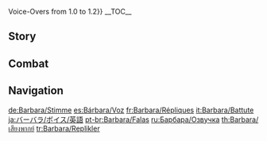 {{CharacterTabs}}
{{LanguageTabs}}
{{For|the Voice-Overs used prior to [[Version 1.3]]|Barbara/Voice-Overs/1.0 to 1.2{{!}}Voice-Overs from 1.0 to 1.2}}
__TOC__
==Story==
{{VO/Story
|character           = Barbara

|vo_01_01_title      = Hello
|vo_01_01_file       = VO_{language}{character} Hello.ogg
|vo_01_01_tx         = Tada! *giggles* Barbara is here~ Leave the healing to me, I will not disappoint you!

|vo_02_01_title      = Chat: Sleepiness
|vo_02_01_file       = VO_{language}{character} Chat - Sleepiness.ogg
|vo_02_01_tx         = *yawn* All this standing around is making me so sleepy...
|vo_02_02_title      = Chat: Encouragement
|vo_02_02_file       = VO_{language}{character} Chat - Encouragement.ogg
|vo_02_02_tx         = Everyone is working super hard, we should be too!
|vo_02_03_title      = Chat: Keeping One Refreshed
|vo_02_03_file       = VO_{language}{character} Chat - Keeping One Refreshed.ogg
|vo_02_03_tx         = Are you tired? Try my new spicy energy drink, I'm sure it'll wake you up!

<!-- Weather -->
|vo_03_01_title      = When It Rains
|vo_03_01_file       = VO_{language}{character} When It Rains.ogg
|vo_03_01_tx         = Don't stay out in the rain for too long, you'll catch a cold!
|vo_03_02_title      = When Thunder Strikes
|vo_03_02_file       = VO_{language}{character} When Thunder Strikes.ogg
|vo_03_02_tx         = Whoa!
|vo_03_03_title      = When It Snows
|vo_03_03_file       = VO_{language}{character} When It Snows.ogg
|vo_03_03_tx         = Ooh, snowflakes! Look at them dance!
|vo_03_04_title      = When the Sun Is Out
|vo_03_04_file       = VO_{language}{character} When the Sun Is Out.ogg
|vo_03_04_tx         = This weather is so amazing! I could burst into song.
|vo_03_05_title      = When the Wind Is Blowing
|vo_03_05_file       = VO_{language}{character} When the Wind Is Blowing.ogg
|vo_03_05_tx         = Don't worry! I will not... be blown away!

|vo_04_01_title      = Good Morning
|vo_04_01_file       = VO_{language}{character} Good Morning.ogg
|vo_04_01_tx         = Morning~ Let's do our best today.
|vo_04_02_title      = Good Afternoon
|vo_04_02_file       = VO_{language}{character} Good Afternoon.ogg
|vo_04_02_tx         = Oh? You want to hear me sing...? Sorry, the show is... It hasn't started yet.
|vo_04_03_title      = Good Evening
|vo_04_03_file       = VO_{language}{character} Good Evening.ogg
|vo_04_03_tx         = I really want to eat some spicy squid at [[Good Hunter]]... but my stomach, er... Never mind...
|vo_04_04_title      = Good Night
|vo_04_04_file       = VO_{language}{character} Good Night.ogg
|vo_04_04_tx         = We had a great day today! Get some rest.

|vo_05_01_title      = About {name}
|vo_05_01_file       = VO_{language}{character} About {character}.ogg
|vo_05_01_tx         = "To the wind that guides me: When I'm exhausted, bless me with the strength to keep going forward. When I'm uncertain, bless me with the wisdom to distinguish good from evil. When I suffer from injustice, bless me with the courage to fight back..." ...Oops, my apologies, I was just doing my prayers. *giggles* You need something?

|vo_06_01_title      = About Us: Hopes
|vo_06_01_file       = VO_{language}{character} About Us - Hopes.ogg
|vo_06_01_tx         = My dream is to bring a smile to the faces of all the people in my life! As long as I can help you on your journey, I'm happy~

|vo_06_02_title      = About Us: Dreams
|vo_06_02_friendship = 6
|vo_06_02_file       = VO_{language}{character} About Us - Dreams.ogg
|vo_06_02_tx         = Thank you for being with me for all this time, I can feel that I'm getting closer to my dream. Hope we can keep this up in the future~!

|vo_07_01_title      = About the [[Vision]]
|vo_07_01_friendship = 4
|vo_07_01_file       = VO_{language}{character} About the Vision.ogg
|vo_07_01_tx         = Everyone has their own desires. To bring together and fulfill those desires and make everyone happy &mdash; that is the purpose my Archon has bestowed upon me.
|vo_07_01_mention    = Barbatos

|vo_07_02_title      = Something to Share
|vo_07_02_file       = VO_{language}{character} Something to Share.ogg
|vo_07_02_tx         = I could never get bored of the breathtakingly beautiful nature that surrounds [[Mondstadt]]. I've heard that there are blue trees that exist by the sea shore near [[Inazuma City]]. I just need to save up a little more, and... What's that? You want to know what I'm saving up for? *chuckles* That's my little secret.

|vo_07_03_title      = Interesting Things
|vo_07_03_file       = VO_{language}{character} Interesting Things.ogg
|vo_07_03_tx         = Sunflowers always face the sun. They're so bright. In fact, my [[Frederica Gunnhildr|mother]] sent me a sunflower-style dress... I wonder when I'll finally get to wear it on stage?
|vo_07_03_mention    = Frederica Gunnhildr

|vo_08_01_title      = About [[Jean]]
|vo_08_01_friendship = 4
|vo_08_01_file       = VO_{language}{character} About Jean.ogg
|vo_08_01_tx         = Acting Grand Master... Leader of the [[Knights of Favonius]]... Everyone seems to like her a lot. Oh? Me? I... Of course I have nothing but admiration for her!
|vo_08_01_mention    = Jean

|vo_08_02_title      = About [[Lisa]]
|vo_08_02_friendship = 4
|vo_08_02_file       = VO_{language}{character} About Lisa.ogg
|vo_08_02_tx         = I always take good care of Lisa. If she ever wants to become a star, she'll have my unconditional support, I'll cheer at the top of my lungs until my voice goes hoarse... Hmm, that might scare off her other fans though...
|vo_08_02_mention    = Lisa

|vo_08_03_title      = About [[Amber]]
|vo_08_03_friendship = 4
|vo_08_03_file       = VO_{language}{character} About Amber.ogg
|vo_08_03_tx         = I've seen Amber rushing out of Mondstadt on a mission countless times. Being an Outrider doesn't look easy.
|vo_08_03_mention    = Amber

|vo_08_04_title      = About [[Diluc]]
|vo_08_04_friendship = 4
|vo_08_04_file       = VO_{language}{character} About Diluc.ogg
|vo_08_04_tx         = Oh, Master Diluc? Last time, when I was performing at [[Angel's Share]], he kept frowning... Maybe he doesn't like my singing?
|vo_08_04_mention    = Diluc

|vo_08_05_title      = About [[Venti]]
|vo_08_05_friendship = 4
|vo_08_05_file       = VO_{language}{character} About Venti.ogg
|vo_08_05_tx         = Venti's voice is amazing! But all the songs he sings and the ones I'm good at are very different. I tried to learn them but... the melodies are just so complicated.
|vo_08_05_mention    = Venti

|vo_08_06_title      = About [[Bennett]]
|vo_08_06_friendship = 4
|vo_08_06_file       = VO_{language}{character} About Bennett.ogg
|vo_08_06_tx         = Bennett always comes to the Cathedral covered in scrapes and bruises... Though it clearly never bothers him a bit, given the big grin he always has on his face. He really should take better care of himself.
|vo_08_06_mention    = Bennett

|vo_08_07_title      = About [[Varka]]
|vo_08_07_friendship = 4
|vo_08_07_file       = VO_{language}{character} About Varka.ogg
|vo_08_07_tx         = My father left on the expedition with Grand Master Varka... I hope they are okay. Oh, what am I worried about? The Grand Master is none other than the Knight of Boreas, of course they will be fine! Still, I will be sure to pray for their safe return.
|vo_08_07_mention    = Varka

|vo_08_08_title      = About [[Rosaria]]
|vo_08_08_friendship = 4
|vo_08_08_file       = VO_{language}{character} About Rosaria.ogg
|vo_08_08_tx         = Sister Rosaria is hard to get to know, especially given she never joins in on prayers, but... Oh, I'm sure she believes in the [[Barbatos|Anemo Archon]]! Although, I still don't really have the courage to try to talk to her...
|vo_08_08_mention    = Barbatos,Rosaria

|vo_08_09_title      = About [[Noelle]]
|vo_08_09_friendship = 4
|vo_08_09_file       = VO_{language}{character} About Noelle.ogg
|vo_08_09_tx         = Noelle is just the cutest! She's so kind and patient, you just feel totally relaxed when you're around her. ...Oh yeah, and she makes the tastiest snacks! Best part is, they're also healthy. Hehehe!
|vo_08_09_mention    = Noelle

|vo_09_01_title      = More About {name}: I
|vo_09_01_file       = VO_{language}{character} More About {character} - 01.ogg
|vo_09_01_tx         = Knights look so cool when they swing their sword in combat! Don't you think so? I tried using a sword before but... *sigh* Uh, let's just say I have zero talent with a sword.

|vo_09_02_title      = More About {name}: II
|vo_09_02_friendship = 3
|vo_09_02_file       = VO_{language}{character} More About {character} - 02.ogg
|vo_09_02_tx         = I want to heal everyone. This simple thought was all the motivation I needed to become a Deaconess. As long as I'm able to help everyone, I'll be content.

|vo_09_03_title      = More About {name}: III
|vo_09_03_friendship = 4
|vo_09_03_file       = VO_{language}{character} More About {character} - 03.ogg
|vo_09_03_tx         = Being an idol, I learned from [[Alice]] that "A true idol should always try to heal the soul of the people..." Yes, I completely agree.
|vo_09_03_mention    = Alice

|vo_09_04_title      = More About {name}: IV
|vo_09_04_friendship = 5
|vo_09_04_file       = VO_{language}{character} More About {character} - 04.ogg
|vo_09_04_tx         = I'm doing my best everyday... I hope my efforts earn the trust of the people of Mondstadt.

|vo_09_05_title      = More About {name}: V
|vo_09_05_friendship = 6
|vo_09_05_file       = VO_{language}{character} More About {character} - 05.ogg
|vo_09_05_tx         = Every time I get on stage I always start to doubt myself &mdash; can I really heal every person in Mondstadt? But I look at you now, and I feel that as long as we keep marching forward, maybe one day I might just&mdash; Huh? I've already healed you? Well, one's not enough! I've already healed a lot of people? I suppose...

|vo_10_01_title      = {name}'s Hobbies
|vo_10_01_file       = VO_{language}{character} Hobbies.ogg
|vo_10_01_tx         = The smiles on the faces of the people I've helped keeps me going.

|vo_10_02_title      = {name}'s Troubles
|vo_10_02_file       = VO_{language}{character} Troubles.ogg
|vo_10_02_tx         = My companions keep getting injured, but I'm unable to share the burden of their pain. The only thing I can do is my absolute very best to heal their wounds! I'll make sure that everyone is healthy.

|vo_10_03_title      = Favorite Food
|vo_10_03_file       = VO_{language}{character} Favorite Food.ogg
|vo_10_03_tx         = Do you like spicy dried fish? I have two in my bag. Here, have one!

|vo_10_04_title      = Least Favorite Food
|vo_10_04_file       = VO_{language}{character} Least Favorite Food.ogg
|vo_10_04_tx         = I don't like anything bitter, especially... ugh, bitter gourd.

<!-- Receiving a Gift -->
|vo_11_01_title      = Receiving a Gift: I
|vo_11_01_file       = VO_{language}{character} Receiving a Gift - 01.ogg
|vo_11_01_tx         = It's a rare pleasure to eat food that suits my tastes so well. Today is a blessed day! Hehehe.
|vo_11_01_mention    = 

|vo_11_02_title      = Receiving a Gift: II
|vo_11_02_file       = VO_{language}{character} Receiving a Gift - 02.ogg
|vo_11_02_tx         = Thank you for cooking these for me. This time around, you are the one healing me!
|vo_11_02_mention    = 

|vo_11_03_title      = Receiving a Gift: III
|vo_11_03_file       = VO_{language}{character} Receiving a Gift - 03.ogg
|vo_11_03_tx         = Oh, uh, oh dear...
|vo_11_03_mention    = 

|vo_12_01_title      = Birthday
|vo_12_01_file       = VO_{language}{character} Birthday.ogg
|vo_12_01_tx         = Here you go! This is the gift I got for your birthday, along with my exclusive autograph! Hehe, when my next song comes out, I'll make sure you're the first one to hear it! Happy birthday!

|vo_13_01_title      = Feelings About Ascension: Intro
|vo_13_01_ascension  = 1
|vo_13_01_file       = VO_{language}{character} Feelings About Ascension - 01.ogg
|vo_13_01_tx         = A dance from Barbara, to bring you more healing!

|vo_13_02_title      = Feelings About Ascension: Building Up
|vo_13_02_ascension  = 2
|vo_13_02_file       = VO_{language}{character} Feelings About Ascension - 02.ogg
|vo_13_02_tx         = Aw, thank you so much for your support! Oh no, I'm too excited, my heart just can't stop racing!

|vo_13_03_title      = Feelings About Ascension: Climax
|vo_13_03_ascension  = 4
|vo_13_03_file       = VO_{language}{character} Feelings About Ascension - 03.ogg
|vo_13_03_tx         = Please, tell me how I can be stronger! Just leave it up to you? No, no, that won't do! I want to help too!

|vo_13_04_title      = Feelings About Ascension: Conclusion
|vo_13_04_ascension  = 6
|vo_13_04_file       = VO_{language}{character} Feelings About Ascension - 04.ogg
|vo_13_04_tx         = Traveling with you, I have discovered that the world is my stage! Thank you so much! *giggles* Ok! Let's shout it out one more time! Three, two, one &mdash; Go Barbara, go!
}}

==Combat==
{{Combat VO
|character           = Barbara

|skill_1_tx          = I'll protect us!
|skill_2_tx          = Let's dance!
|skill_3_tx          = Let the show begin!

|burst_1_tx          = ♪La la-la-la-la~
|burst_2_tx          = Ready, steady, go!
|burst_3_tx          = Come on, we can do it!

|sprint-s_1_tx       = Go Barbara, go!
|sprint-s_2_file     = Sprint Start 02,Sprint Start 03,Sprint Start 04

|sprint-e_1_tx       = *pant*... I'm fine!
|sprint-e_2_tx       = *pant* Keep going...

|glider_1_file       = Deploying Wind Glider 01,Deploying Wind Glider 02,Deploying Wind Glider 03

|chest_1_tx          = This is the kind of surprise I could sing about.
|chest_2_tx          = Oh, look at it sparkle!
|chest_3_tx          = Hmm hmm hmm♪ Things are going so smoothly today~

|low-hp_1_tx         = Don't worry about me...
|low-hp_2_tx         = I can't stop now, they need me!
|low-hp_3_tx         = Gotta keep trying!

|ally-low-hp_1_tx    = I don't want to see you hurt...
|ally-low-hp_2_tx    = Please, let me tend to your wounds!

|fallen_1_tx         = I feel... a little weak...
|fallen_2_tx         = Why has everyone stopped singing?
|fallen_3_tx         = Sister...

|hit-l_1_actual_tx   = Ow!
|hit-l_2_tx          = Ouchie!
|hit-l_3_file        = Light Hit Taken 03,Light Hit Taken 04,Light Hit Taken 05,Light Hit Taken 06

|hit-h_1_actual_tx   = Eek!
|hit-h_2_tx          = Oh no!
|hit-h_3_file        = Heavy Hit Taken 03,Heavy Hit Taken 04,Heavy Hit Taken 05,Heavy Hit Taken 06

|join_1_tx           = I'll take care of it.
|join_2_tx           = Wish me luck!
|join_3_tx           = We can do this!

|idle_1_actual_tx    = Ma~ da-da-da-da~ da-da-da-da~ da... da!
|idle_2_actual_tx    = I wonder when I'll be as tall as my big sister...

|atk-l_1_file        = Light Attack 01,Light Attack 02,Light Attack 03,Light Attack 04,Light Attack 05,Light Attack 06

|atk-m_1_file        = Mid Attack 01,Mid Attack 02,Mid Attack 03

|atk-h_1_file        = Heavy Attack 01,Heavy Attack 02,Heavy Attack 03

|climb_1_file        = Climbing 01,Climbing 02,Climbing 03,Climbing 04,Climbing 05

|climb-b_1_file      = Climbing Breath 01,Climbing Breath 02,Climbing Breath 03

|jump_1_file         = Jumping 01,Jumping 02,Jumping 03,Jumping 04,Jumping 05
}}

==Navigation==
{{Character Navbox|VO}}

[[de:Barbara/Stimme]]
[[es:Bárbara/Voz]]
[[fr:Barbara/Répliques]]
[[it:Barbara/Battute]]
[[ja:バーバラ/ボイス/英語]]
[[pt-br:Barbara/Falas]]
[[ru:Барбара/Озвучка]]
[[th:Barbara/เสียงพากย์]]
[[tr:Barbara/Replikler]]
